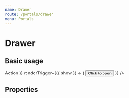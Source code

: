 ```yaml
---
name: Drawer
route: /portals/drawer
menu: Portals
---
```



# Drawer

## Basic usage

<Playground>
  <Drawer
    title="title"
    subtitle="subtitle"
    content="This is a drawer"
    actions={(
      <button onClick={console.log} className="btn btn-primary">
        Action
      </button>
    )}
    renderTrigger={({ show }) => (
      <button onClick={show} className="btn btn-primary">
        Click to open
      </button>
    )}
  />
</Playground>

## Properties

<PropsTable of={Drawer} />

